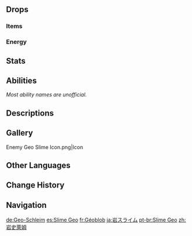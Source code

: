 {{Enemy Infobox
|title    = Rolling Elemental
|image    = Enemy Geo Slime.png
|type     = Common Enemies
|family   = Elemental Lifeforms
|group    = Slimes
|location = Multiple
|dmgtype  = Physical
|weakpoint = no
}}
{{Enemy Intro}}

==Drops==
===Items===
{{Drops Table|type=Slimes (Small)}}

===Energy===
{{Energy Drops
|type  = Geo
|hp1   = 60
|p1    = 1
|hp2   = 0
|p2    = 1
}}

==Stats==
{{Enemy Stats|geo_res=Immune|hp_ratio=0.8|atk_ratio=.6|hp_type=1}}

==Abilities==
''Most ability names are unofficial.''
{{Enemy Attacks
|name_1 = Bump
|desc_1 = Bumps into the player, dealing '''100% ATK''' as {{Color|Physical DMG}}.
}}

==Descriptions==
{{Description|Small monsters created through the buildup of Geo within the earth.<br>Generally speaking, the crust of the earth is filled with Geo energy. Geo [[Slimes]] that are formed this way have a similarly "down-to-earth" sort of feeling.|[[Archive]]}}

==Gallery==
<gallery>
Enemy Geo Slime Icon.png|Icon
</gallery>

==Other Languages==
{{Other Languages
|en      = Geo Slime
|zhs     = 岩史莱姆
|zhs_rm  = Yán Shǐláimǔ
|zht     = 岩史萊姆
|zht_rm  = Yán Shǐláimǔ
|zh_tl   = {{Lex|Geo|zh}} Slime
|ja      = 岩スライム
|ja_rm   = Iwa Suraimu
|ja_tl   = {{Lex|Geo|ja}} Slime
|ko      = 바위 슬라임
|ko_tl   = {{Lex|Geo|ko}} Slime
|es      = Slime Geo
|es_tl   = Geo Slime
|fr      = Géoblob
|fr_tl   = Geo {{Lex|Slime|fr}}
|ru      = Гео слайм
|ru_tl   = Geo Slime
|th      = Geo Slime
|vi      = Slime Nham
|vi_tl   = {{Lex|Geo|vi}} Slime
|de      = Geo-Schleim
|de_tl   = Geo Slime
|id      = Geo Slime
|pt      = Slime Geo
|pt_tl   = Geo Slime
|tr      = Toprak Bodurlopu
|tr_tl   = {{Lex|Geo|tr}} {{Lex|Slime|tr}}
|it      = Melmoso di Geo
|it_tl   = 
}}

==Change History==
{{Change History|1.0}}

==Navigation==
{{Enemy Navbox|type=Common}}

[[de:Geo-Schleim]]
[[es:Slime Geo]]
[[fr:Géoblob]]
[[ja:岩スライム]]
[[pt-br:Slime Geo]]
[[zh:岩史萊姆]]